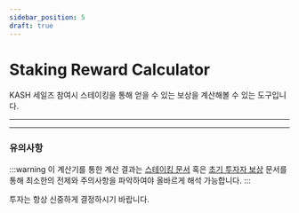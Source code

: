 ```yaml
---
sidebar_position: 5
draft: true
---
```


# Staking Reward Calculator


KASH 세일즈 참여시 스테이킹을 통해 얻을 수 있는 보상을 계산해볼 수 있는 도구입니다.

---

<KashStakingCalculator />

---

### 유의사항

:::warning
이 계산기를 통한 계산 결과는 [스테이킹 문서](./intro) 혹은 [초기 투자자 보상](/whitepaper/KASH-mechanism/staking-&-reward) 문서를 통해 최소한의 전제와 주의사항을 파악하여야 올바르게 해석 가능합니다.
:::

투자는 항상 신중하게 결정하시기 바랍니다.